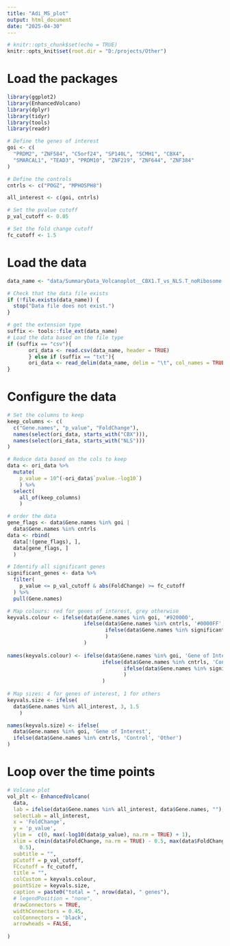 ```yaml
---
title: "Adi_MS_plot"
output: html_document
date: "2025-04-30"
---
```


```r
# knitr::opts_chunk$set(echo = TRUE)
knitr::opts_knit$set(root.dir = "D:/projects/Other")
```



# Load the packages
```r
library(ggplot2)
library(EnhancedVolcano)
library(dplyr)
library(tidyr)
library(tools)
library(readr)
```

```r
# Define the genes of interest
goi <- c(
  "PRDM2", "ZNF584", "C5orf24", "SP140L", "SCMH1", "CBX4", 
  "SMARCAL1", "TEAD3", "PRDM10", "ZNF219", "ZNF644", "ZNF384"
)

# Define the controls
cntrls <- c("POGZ", "MPHOSPH8")

all_interest <- c(goi, cntrls)

# Set the pvalue cutoff
p_val_cutoff <- 0.05

# Set the fold change cutoff
fc_cutoff <- 1.5

```

# Load the data
```r
data_name <- "data/SummaryData_Volcanoplot__CBX1.T_vs_NLS.T_noRibosome.txt"

# Check that the data file exists
if (!file.exists(data_name)) {
  stop("Data file does not exist.")
}

# get the extension type
suffix <- tools::file_ext(data_name)
# Load the data based on the file type
if (suffix == "csv"){
       ori_data <- read.csv(data_name, header = TRUE)
       } else if (suffix == "txt"){
       ori_data <- read_delim(data_name, delim = "\t", col_names = TRUE, show_col_types = FALSE)
}

```

# Configure the data
```r
# Set the columns to keep
keep_columns <- c(
  c("Gene.names", "p_value", "FoldChange"), 
  names(select(ori_data, starts_with("CBX"))), 
  names(select(ori_data, starts_with("NLS")))
)

# Reduce data based on the cols to keep
data <- ori_data %>%
  mutate(
    p_value = 10^(-ori_data$`pvalue.-log10`)
    ) %>% 
  select(
    all_of(keep_columns)
    ) 

# order the data 
gene_flags <- data$Gene.names %in% goi | 
  data$Gene.names %in% cntrls
data <- rbind(
  data[!(gene_flags), ],
  data[gene_flags, ]
  )

# Identify all significant genes
significant_genes <- data %>%
  filter(
    p_value <= p_val_cutoff & abs(FoldChange) >= fc_cutoff
  ) %>% 
  pull(Gene.names)

# Map colours: red for genes of interest, grey otherwise
keyvals.colour <- ifelse(data$Gene.names %in% goi, '#920000',
                         ifelse(data$Gene.names %in% cntrls, '#0000FF',
                                ifelse(data$Gene.names %in% significant_genes, '#09622A', 'grey')
                                )
                         )
    
names(keyvals.colour) <- ifelse(data$Gene.names %in% goi, 'Gene of Interest',
                               ifelse(data$Gene.names %in% cntrls, 'Control',
                                      ifelse(data$Gene.names %in% significant_genes, 'Significant', 'Other')
                                      )
                               )
    
# Map sizes: 4 for genes of interest, 1 for others
keyvals.size <- ifelse(
  data$Gene.names %in% all_interest, 3, 1.5
    )

names(keyvals.size) <- ifelse(
  data$Gene.names %in% goi, 'Gene of Interest', 
  ifelse(data$Gene.names %in% cntrls, 'Control', 'Other')
)
```


# Loop over the time points
```r

# Volcano plot
vol_plt <- EnhancedVolcano(
  data,
  lab = ifelse(data$Gene.names %in% all_interest, data$Gene.names, ""),
  selectLab = all_interest,
  x = 'FoldChange',
  y = 'p_value',
  ylim =  c(0, max(-log10(data$p_value), na.rm = TRUE) + 1),
  xlim = c(min(data$FoldChange, na.rm = TRUE) - 0.5, max(data$FoldChange, na.rm = TRUE) +
    0.5),
  subtitle = "",
  pCutoff = p_val_cutoff,
  FCcutoff = fc_cutoff,
  title = "",
  colCustom = keyvals.colour,
  pointSize = keyvals.size,
  caption = paste0("total = ", nrow(data), " genes"),
  # legendPosition = "none",
  drawConnectors = TRUE,
  widthConnectors = 0.45,
  colConnectors = 'black',
  arrowheads = FALSE,
  
)
  
  
  
  

```



